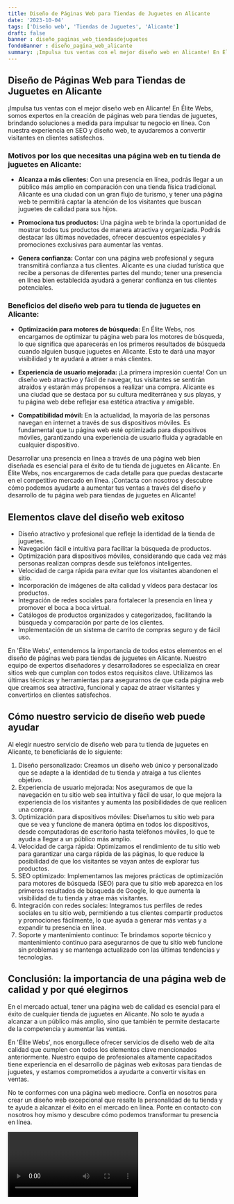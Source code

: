 ```yaml
---
title: Diseño de Páginas Web para Tiendas de Juguetes en Alicante
date: '2023-10-04'
tags: ['Diseño web', 'Tiendas de Juguetes', 'Alicante']
draft: false
banner : diseño_paginas_web_tiendasdejuguetes
fondoBanner : diseño_pagina_web_alicante
summary: ¡Impulsa tus ventas con el mejor diseño web en Alicante! En Élite Webs, somos expertos en la creación de páginas web para tiendas de juguetes, brindando soluciones a medida para impulsar tu negocio en línea. Con nuestra experiencia en SEO y diseño web, te ayudaremos a convertir visitantes en clientes satisfechos.
---
```


## Diseño de Páginas Web para Tiendas de Juguetes en Alicante

¡Impulsa tus ventas con el mejor diseño web en Alicante! En Élite Webs, somos expertos en la creación de páginas web para tiendas de juguetes, brindando soluciones a medida para impulsar tu negocio en línea. Con nuestra experiencia en SEO y diseño web, te ayudaremos a convertir visitantes en clientes satisfechos.

### Motivos por los que necesitas una página web en tu tienda de juguetes en Alicante:

- **Alcanza a más clientes:** Con una presencia en línea, podrás llegar a un público más amplio en comparación con una tienda física tradicional. Alicante es una ciudad con un gran flujo de turismo, y tener una página web te permitirá captar la atención de los visitantes que buscan juguetes de calidad para sus hijos.

- **Promociona tus productos:** Una página web te brinda la oportunidad de mostrar todos tus productos de manera atractiva y organizada. Podrás destacar las últimas novedades, ofrecer descuentos especiales y promociones exclusivas para aumentar las ventas.

- **Genera confianza:** Contar con una página web profesional y segura transmitirá confianza a tus clientes. Alicante es una ciudad turística que recibe a personas de diferentes partes del mundo; tener una presencia en línea bien establecida ayudará a generar confianza en tus clientes potenciales.

### Beneficios del diseño web para tu tienda de juguetes en Alicante:

- **Optimización para motores de búsqueda:** En Élite Webs, nos encargamos de optimizar tu página web para los motores de búsqueda, lo que significa que aparecerás en los primeros resultados de búsqueda cuando alguien busque juguetes en Alicante. Esto te dará una mayor visibilidad y te ayudará a atraer a más clientes.

- **Experiencia de usuario mejorada:** ¡La primera impresión cuenta! Con un diseño web atractivo y fácil de navegar, tus visitantes se sentirán atraídos y estarán más propensos a realizar una compra. Alicante es una ciudad que se destaca por su cultura mediterránea y sus playas, y tu página web debe reflejar esa estética atractiva y amigable.

- **Compatibilidad móvil:** En la actualidad, la mayoría de las personas navegan en internet a través de sus dispositivos móviles. Es fundamental que tu página web esté optimizada para dispositivos móviles, garantizando una experiencia de usuario fluida y agradable en cualquier dispositivo.

Desarrollar una presencia en línea a través de una página web bien diseñada es esencial para el éxito de tu tienda de juguetes en Alicante. En Élite Webs, nos encargaremos de cada detalle para que puedas destacarte en el competitivo mercado en línea. ¡Contacta con nosotros y descubre cómo podemos ayudarte a aumentar tus ventas a través del diseño y desarrollo de tu página web para tiendas de juguetes en Alicante!

<GifSeo />

<Cta />

## Elementos clave del diseño web exitoso

- Diseño atractivo y profesional que refleje la identidad de la tienda de juguetes.
- Navegación fácil e intuitiva para facilitar la búsqueda de productos.
- Optimización para dispositivos móviles, considerando que cada vez más personas realizan compras desde sus teléfonos inteligentes.
- Velocidad de carga rápida para evitar que los visitantes abandonen el sitio.
- Incorporación de imágenes de alta calidad y vídeos para destacar los productos.
- Integración de redes sociales para fortalecer la presencia en línea y promover el boca a boca virtual.
- Catálogos de productos organizados y categorizados, facilitando la búsqueda y comparación por parte de los clientes.
- Implementación de un sistema de carrito de compras seguro y de fácil uso.

En 'Élite Webs', entendemos la importancia de todos estos elementos en el diseño de páginas web para tiendas de juguetes en Alicante. Nuestro equipo de expertos diseñadores y desarrolladores se especializa en crear sitios web que cumplan con todos estos requisitos clave. Utilizamos las últimas técnicas y herramientas para asegurarnos de que cada página web que creamos sea atractiva, funcional y capaz de atraer visitantes y convertirlos en clientes satisfechos.

## Cómo nuestro servicio de diseño web puede ayudar

Al elegir nuestro servicio de diseño web para tu tienda de juguetes en Alicante, te beneficiarás de lo siguiente:

1. Diseño personalizado: Creamos un diseño web único y personalizado que se adapte a la identidad de tu tienda y atraiga a tus clientes objetivo.
2. Experiencia de usuario mejorada: Nos aseguramos de que la navegación en tu sitio web sea intuitiva y fácil de usar, lo que mejora la experiencia de los visitantes y aumenta las posibilidades de que realicen una compra.
3. Optimización para dispositivos móviles: Diseñamos tu sitio web para que se vea y funcione de manera óptima en todos los dispositivos, desde computadoras de escritorio hasta teléfonos móviles, lo que te ayuda a llegar a un público más amplio.
4. Velocidad de carga rápida: Optimizamos el rendimiento de tu sitio web para garantizar una carga rápida de las páginas, lo que reduce la posibilidad de que los visitantes se vayan antes de explorar tus productos.
5. SEO optimizado: Implementamos las mejores prácticas de optimización para motores de búsqueda (SEO) para que tu sitio web aparezca en los primeros resultados de búsqueda de Google, lo que aumenta la visibilidad de tu tienda y atrae más visitantes.
6. Integración con redes sociales: Integramos tus perfiles de redes sociales en tu sitio web, permitiendo a tus clientes compartir productos y promociones fácilmente, lo que ayuda a generar más ventas y a expandir tu presencia en línea.
7. Soporte y mantenimiento continuo: Te brindamos soporte técnico y mantenimiento continuo para asegurarnos de que tu sitio web funcione sin problemas y se mantenga actualizado con las últimas tendencias y tecnologías.

## Conclusión: la importancia de una página web de calidad y por qué elegirnos

En el mercado actual, tener una página web de calidad es esencial para el éxito de cualquier tienda de juguetes en Alicante. No solo te ayuda a alcanzar a un público más amplio, sino que también te permite destacarte de la competencia y aumentar las ventas.

En 'Élite Webs', nos enorgullece ofrecer servicios de diseño web de alta calidad que cumplen con todos los elementos clave mencionados anteriormente. Nuestro equipo de profesionales altamente capacitados tiene experiencia en el desarrollo de páginas web exitosas para tiendas de juguetes, y estamos comprometidos a ayudarte a convertir visitas en ventas.

No te conformes con una página web mediocre. Confía en nosotros para crear un diseño web excepcional que resalte la personalidad de tu tienda y te ayude a alcanzar el éxito en el mercado en línea. Ponte en contacto con nosotros hoy mismo y descubre cómo podemos transformar tu presencia en línea.

<Video />

<CtaBot job='Tiendas de Juguetes' city='Alicante'/>

<Gmaps query='Alicante+españa+maps' />